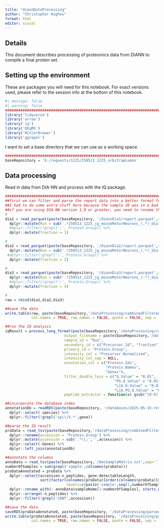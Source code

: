 ```yaml
---
title: "diannDataProcessing"
author: "Christopher Hughes"
format: html
editor: visual
---
```


## Details

This document describes processing of proteomics data from DIANN to compile a final protein set.

## Setting up the environment

These are packages you will need for this notebook. For exact versions used, please refer to the session info at the bottom of this notebook.

```r
#| message: false
#| warning: false
##########################################################################################
library('tidyverse')
library('arrow')
library('iq')
library('DEqMS')
library('RColorBrewer')
library('ggrepel')
```

I want to set a base directory that we can use as a working space.

```r
##########################################################################################
baseRepository = 'E:/requests/1225/250513_1225_orbitrapLumos'
```

## Data processing

Read in data from DIA-NN and process with the IQ package.

```r
##########################################################################################
##first we can filter and parse the report data into a better format for IQ
##I had to do some extra stuff here because the sample ID was in a bad format
##if you are using DIA-NN version 1.9 or greater, you need to rename the Fragment.Quant column
#
dia1 = read_parquet(paste(baseRepository, '/diannDia1/report.parquet',sep=''),) %>%
  dplyr::mutate(Run = sub('.*250513_1225_jg_mouseMotorNeurons_(.*)_dia[123]', '\\1', Run)) %>%
  #dplyr::filter(!grepl(';', Protein.Group)) %>%
  dplyr::mutate(fraction = 1)

#
dia2 = read_parquet(paste(baseRepository, '/diannDia2/report.parquet',sep='')) %>%
  dplyr::mutate(Run = sub('.*250513_1225_jg_mouseMotorNeurons_(.*)_dia[123]', '\\1', Run)) %>%
 #dplyr::filter(!grepl(';', Protein.Group)) %>%
  dplyr::mutate(fraction = 2)

#
dia3 = read_parquet(paste(baseRepository, '/diannDia3/report.parquet',sep='')) %>%
  dplyr::mutate(Run = sub('.*250513_1225_jg_mouseMotorNeurons_(.*)_dia[123]', '\\1', Run)) %>%
  #dplyr::filter(!grepl(';', Protein.Group)) %>%
  dplyr::mutate(fraction = 3)

#
raw = rbind(dia1,dia2,dia3)

##save the data
write.table(raw, paste(baseRepository,'/dataProcessing/combinedFilteredReportAnnotated.tsv',sep=''), 
            col.names = TRUE, row.names = FALSE, quote = FALSE, sep = '\t')

##run the IQ analysis
iqResult = process_long_format(paste(baseRepository,'/dataProcessing/combinedFilteredReportAnnotated.tsv',sep=''),
                           output_filename = paste(baseRepository,'/dataProcessing/combinedFilteredReportAnnotatedIq.tsv',sep=''),
                           sample_id = "Run",
                           secondary_id = c("Precursor.Id", "fraction"),
                           primary_id = "Protein.Group",
                           intensity_col = "Precursor.Normalised",
                           intensity_col_sep = NULL,
                           annotation_col = c("Protein.Ids",
                                              "Protein.Names", 
                                              "Genes"),
                           filter_double_less = c("Q.Value" = "0.01",
                                                  "PG.Q.Value" = "0.05", 
                                                  "Lib.Q.Value" = "0.01", 
                                                  "Lib.PG.Q.Value" = "0.01"),
                           peptide_extractor = function(x) gsub("[0-9].*$", "", x))

##incorporate the database index
annotationDb = readRDS(paste(baseRepository, '/databases/2025-05-15-reviewed-UP000000589-spikein.fasta_index_trypticPeps.rds',sep='')) %>%
  dplyr::select(-species) %>%
  dplyr::filter(!grepl('sp\\|V.*',gene))

##parse the IQ result
proData = read_tsv(paste(baseRepository,'/dataProcessing/combinedFilteredReportAnnotatedIq.tsv',sep=''), show_col_types = FALSE) %>%
  dplyr::rename(accession = 'Protein.Group') %>%
  dplyr::mutate(accession = sub('.*\\;','',accession)) %>%
  dplyr::select(-Genes) %>%
  dplyr::left_join(annotationDb)

##annotate the columns
annoData = read_tsv(paste(baseRepository,'/bmsSampleMatrix.txt',sep=''),show_col_types = FALSE)
numberOfSamples = sum(grepl('sample',colnames(proData)))
proDataAnnotated = proData %>%
  dplyr::select(accession:n_peptides, gene:detectableLength, 
                sort(factor(colnames(proData)[order(colnames(proData)[6:(numberOfSamples+5)])+5],
                            levels=c(paste('sample',seq(1,numberOfSamples,1),sep=''))))) %>%
  dplyr::rename_with(~ annoData$sampleName[1:numberOfSamples], starts_with('sample')) %>%
  dplyr::arrange(-n_peptides) %>%
  dplyr::filter(!grepl('CONT',accession))

##save the data
saveRDS(proDataAnnotated, paste(baseRepository, '/dataProcessing/parsedProteinData.rds', sep = ''))
write.table(proDataAnnotated, paste(baseRepository, '/dataProcessing/parsedProteinData.tsv', sep = ''), 
            col.names = TRUE, row.names = FALSE, quote = FALSE, sep = '\t')
```

